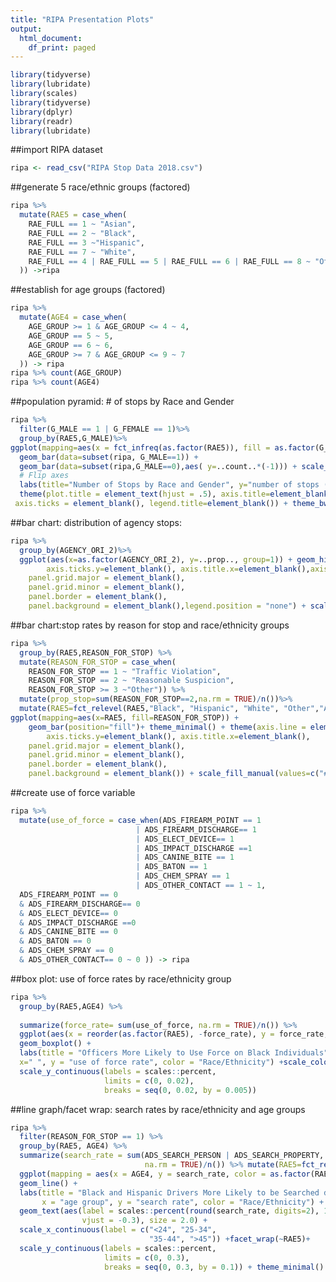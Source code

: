 ```yaml
---
title: "RIPA Presentation Plots"
output:
  html_document:
    df_print: paged
---
```

```r
library(tidyverse)
library(lubridate)
library(scales)
library(tidyverse)
library(dplyr)
library(readr)
library(lubridate)
```
##import RIPA dataset
```r
ripa <- read_csv("RIPA Stop Data 2018.csv")
```
##generate 5 race/ethnic groups (factored)
```r
ripa %>% 
  mutate(RAE5 = case_when(
    RAE_FULL == 1 ~ "Asian", 
    RAE_FULL == 2 ~ "Black",
    RAE_FULL == 3 ~"Hispanic",
    RAE_FULL == 7 ~ "White",
    RAE_FULL == 4 | RAE_FULL == 5 | RAE_FULL == 6 | RAE_FULL == 8 ~ "Other"
  )) ->ripa
```
##establish for age groups (factored)
```r
ripa %>% 
  mutate(AGE4 = case_when(
    AGE_GROUP >= 1 & AGE_GROUP <= 4 ~ 4,
    AGE_GROUP == 5 ~ 5,
    AGE_GROUP == 6 ~ 6,
    AGE_GROUP >= 7 & AGE_GROUP <= 9 ~ 7
  )) -> ripa
ripa %>% count(AGE_GROUP)
ripa %>% count(AGE4)
```
##population pyramid: # of stops by Race and Gender
```r
ripa %>%
  filter(G_MALE == 1 | G_FEMALE == 1)%>%
  group_by(RAE5,G_MALE)%>%
ggplot(mapping=aes(x = fct_infreq(as.factor(RAE5)), fill = as.factor(G_MALE))) + 
  geom_bar(data=subset(ripa, G_MALE==1)) + 
  geom_bar(data=subset(ripa,G_MALE==0),aes( y=..count..*(-1))) + scale_y_continuous(breaks = seq(-200000, 550000, 50000), labels=abs(seq(-200, 550, 50))) +  coord_flip() +
  # Flip axes
  labs(title="Number of Stops by Race and Gender", y="number of stops (in thousands)", x="race & ethnicity", fill="Gender") + 
  theme(plot.title = element_text(hjust = .5), axis.title=element_blank(),
 axis.ticks = element_blank(), legend.title=element_blank()) + theme_bw() +  scale_fill_manual(values=c("#E69F00","#56B4E9"),labels = c("Women", "Men"))
```
##bar chart: distribution of agency stops:
```r
ripa %>%
  group_by(AGENCY_ORI_2)%>%
  ggplot(aes(x=as.factor(AGENCY_ORI_2), y=..prop.., group=1)) + geom_histogram(stat = "count", fct_relevel=(c("3","4","6","5","7","8","1","2")))+theme_minimal()+labs() + theme(axis.line = element_line(colour = "white"),axis.text.y=element_blank(),
        axis.ticks.y=element_blank(), axis.title.x=element_blank(),axis.title.y=element_blank(),
    panel.grid.major = element_blank(),
    panel.grid.minor = element_blank(),
    panel.border = element_blank(),
    panel.background = element_blank(),legend.position = "none") + scale_x_discrete(guide = guide_axis(n.dodge = 2), labels=c("1"="LA Sheriff","2"="LAPD", "3"="Riverside Sheriff", "4"= "CHP","5"="San Bern. Sheriff", "6"="SD Sheriff", "7"= "SDPD","8"="SFPD"))+geom_text(aes(label=scales::percent(round(..prop..,2)), y=..prop..), stat="count", vjust=-.5, size=3)
```

##bar chart:stop rates by reason for stop and race/ethnicity groups

```r
ripa %>% 
  group_by(RAE5,REASON_FOR_STOP) %>% 
  mutate(REASON_FOR_STOP = case_when(
    REASON_FOR_STOP == 1 ~ "Traffic Violation", 
    REASON_FOR_STOP == 2 ~ "Reasonable Suspicion",
    REASON_FOR_STOP >= 3 ~"Other")) %>%
  mutate(prop_stop=sum(REASON_FOR_STOP==2,na.rm = TRUE)/n())%>% 
  mutate(RAE5=fct_relevel(RAE5,"Black", "Hispanic", "White", "Other","Asian"))%>%
ggplot(mapping=aes(x=RAE5, fill=REASON_FOR_STOP)) + 
    geom_bar(position="fill")+ theme_minimal() + theme(axis.line = element_line(colour = "black"),axis.text.y=element_blank(),
        axis.ticks.y=element_blank(), axis.title.x=element_blank(),
    panel.grid.major = element_blank(),
    panel.grid.minor = element_blank(),
    panel.border = element_blank(),
    panel.background = element_blank()) + scale_fill_manual(values=c("#56B4E9", "#009E73", "#0072B2")) + labs(y = "Stop Rate", fill="Reason For Stop", label="white") + scale_y_continuous(labels = scales::percent)
```
##create use of force variable
```r
ripa %>% 
  mutate(use_of_force = case_when(ADS_FIREARM_POINT == 1 
                            | ADS_FIREARM_DISCHARGE== 1
                            | ADS_ELECT_DEVICE== 1
                            | ADS_IMPACT_DISCHARGE ==1 
                            | ADS_CANINE_BITE == 1 
                            | ADS_BATON == 1 
                            | ADS_CHEM_SPRAY == 1
                            | ADS_OTHER_CONTACT == 1 ~ 1, 
  ADS_FIREARM_POINT == 0 
  & ADS_FIREARM_DISCHARGE== 0
  & ADS_ELECT_DEVICE== 0 
  & ADS_IMPACT_DISCHARGE ==0 
  & ADS_CANINE_BITE == 0 
  & ADS_BATON == 0
  & ADS_CHEM_SPRAY == 0
  & ADS_OTHER_CONTACT== 0 ~ 0 )) -> ripa
```
##box plot: use of force rates by race/ethnicity group 
```r
ripa %>% 
  group_by(RAE5,AGE4) %>% 
  
  summarize(force_rate= sum(use_of_force, na.rm = TRUE)/n()) %>% 
  ggplot(aes(x = reorder(as.factor(RAE5), -force_rate), y = force_rate, fill = as.factor(RAE5))) +
  geom_boxplot() +
  labs(title = "Officers More Likely to Use Force on Black Individuals",
  x=" ", y = "use of force rate", color = "Race/Ethnicity") +scale_color_discrete(labels = c("Asian", "Black", "Hispanic", "White", "Other")) +scale_fill_discrete(name=NULL) + theme(legend.title = element_blank()) + theme_minimal()+ 
  scale_y_continuous(labels = scales::percent,
                     limits = c(0, 0.02),
                     breaks = seq(0, 0.02, by = 0.005))
```

##line graph/facet wrap: search rates by race/ethnicity and age groups

```r
ripa %>% 
  filter(REASON_FOR_STOP == 1) %>% 
  group_by(RAE5, AGE4) %>% 
  summarize(search_rate = sum(ADS_SEARCH_PERSON | ADS_SEARCH_PROPERTY, 
                              na.rm = TRUE)/n()) %>% mutate(RAE5=fct_relevel(RAE5,"Black", "Hispanic", "White", "Other","Asian"))%>% 
  ggplot(mapping = aes(x = AGE4, y = search_rate, color = as.factor(RAE5))) +
  geom_line() +
  labs(title = "Black and Hispanic Drivers More Likely to be Searched during Traffic Stops",
       x = "age group", y = "search rate", color = "Race/Ethnicity") +
  geom_text(aes(label = scales::percent(round(search_rate, digits=2), 1), 
                vjust = -0.3), size = 2.0) +
  scale_x_continuous(label = c("<24", "25-34", 
                               "35-44", ">45")) +facet_wrap(~RAE5)+
  scale_y_continuous(labels = scales::percent, 
                     limits = c(0, 0.3),
                     breaks = seq(0, 0.3, by = 0.1)) + theme_minimal()
```
